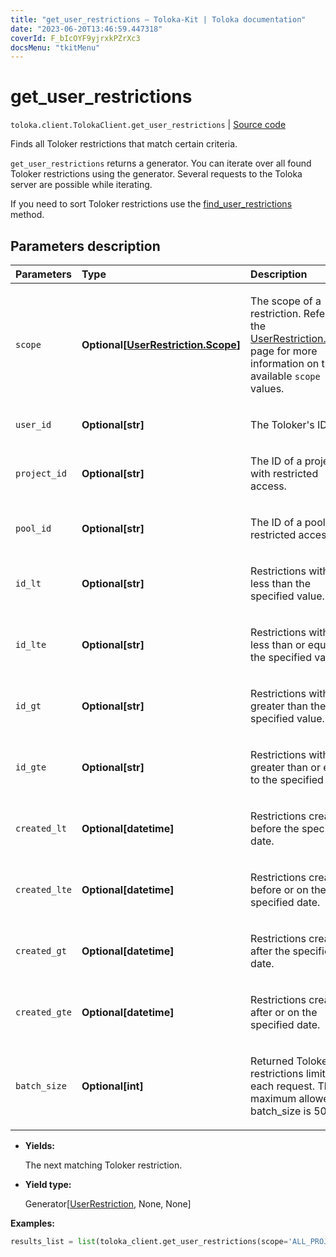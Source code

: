 ```yaml
---
title: "get_user_restrictions — Toloka-Kit | Toloka documentation"
date: "2023-06-20T13:46:59.447318"
coverId: F_bIcOYF9yjrxkPZrXc3
docsMenu: "tkitMenu"
---
```


# get_user_restrictions

`toloka.client.TolokaClient.get_user_restrictions` | [Source code](https://github.com/Toloka/toloka-kit/blob/v1.2.0/src/client/__init__.py#L3271)

Finds all Toloker restrictions that match certain criteria.

`get_user_restrictions` returns a generator. You can iterate over all found Toloker restrictions using the generator. Several requests to the Toloka server are possible while iterating.

If you need to sort Toloker restrictions use the [find_user_restrictions](/docs/toloka-kit/reference/toloka.client.TolokaClient.find_user_restrictions) method.

## Parameters description

| Parameters | Type | Description |
| :----------| :----| :-----------|
`scope`|**Optional\[[UserRestriction.Scope](/docs/toloka-kit/reference/toloka.client.user_restriction.UserRestriction.Scope)\]**|<p>The scope of a restriction. Refer to the [UserRestriction.Scope](/docs/toloka-kit/reference/toloka.client.user_restriction.UserRestriction.Scope) page for more information on the available `scope` values.</p>
`user_id`|**Optional\[str\]**|<p>The Toloker's ID.</p>
`project_id`|**Optional\[str\]**|<p>The ID of a project with restricted access.</p>
`pool_id`|**Optional\[str\]**|<p>The ID of a pool with restricted access.</p>
`id_lt`|**Optional\[str\]**|<p>Restrictions with IDs less than the specified value.</p>
`id_lte`|**Optional\[str\]**|<p>Restrictions with IDs less than or equal to the specified value.</p>
`id_gt`|**Optional\[str\]**|<p>Restrictions with IDs greater than the specified value.</p>
`id_gte`|**Optional\[str\]**|<p>Restrictions with IDs greater than or equal to the specified value.</p>
`created_lt`|**Optional\[datetime\]**|<p>Restrictions created before the specified date.</p>
`created_lte`|**Optional\[datetime\]**|<p>Restrictions created before or on the specified date.</p>
`created_gt`|**Optional\[datetime\]**|<p>Restrictions created after the specified date.</p>
`created_gte`|**Optional\[datetime\]**|<p>Restrictions created after or on the specified date.</p>
`batch_size`|**Optional\[int\]**|<p>Returned Toloker restrictions limit for each request. The maximum allowed batch_size is 500.</p>

* **Yields:**

  The next matching Toloker restriction.

* **Yield type:**

  Generator\[[UserRestriction](/docs/toloka-kit/reference/toloka.client.user_restriction.UserRestriction), None, None\]

**Examples:**

```python
results_list = list(toloka_client.get_user_restrictions(scope='ALL_PROJECTS'))
```